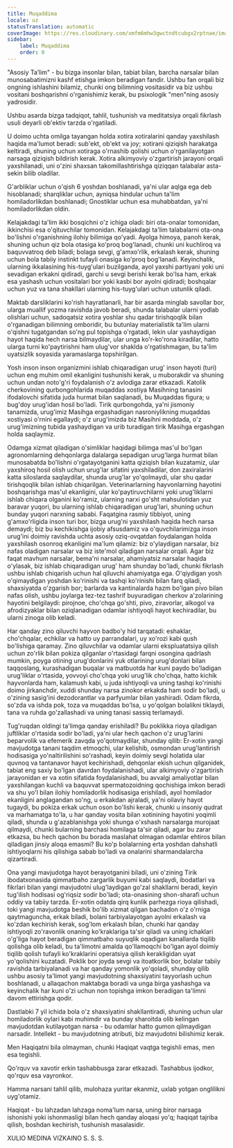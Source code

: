 ```yaml
---
title: Muqaddima
locale: uz
statusTranslation: automatic
coverImage: https://res.cloudinary.com/xmfm6mhw3gwctndtcubgx2rptnae/image/upload/v1740337243/small_cover_educacion_fundamental_a051170f1c.webp
sidebar:
    label: Muqaddima
    order: 0
---
```

"Asosiy Ta’lim" - bu bizga insonlar bilan, tabiat bilan, barcha narsalar bilan munosabatimizni kashf etishga imkon beradigan fandir. Ushbu fan orqali biz ongning ishlashini bilamiz, chunki ong bilimning vositasidir va biz ushbu vositani boshqarishni o'rganishimiz kerak, bu psixologik "men"ning asosiy yadrosidir.

Ushbu asarda bizga tadqiqot, tahlil, tushunish va meditatsiya orqali fikrlash usuli deyarli ob'ektiv tarzda o'rgatiladi.

U doimo uchta omilga tayangan holda xotira xotiralarini qanday yaxshilash haqida ma'lumot beradi: sub'ekt, ob'ekt va joy; xotirani qiziqish harakatga keltiradi, shuning uchun xotiraga o'rnashib qolishi uchun o'rganilayotgan narsaga qiziqish bildirish kerak. Xotira alkimyoviy o'zgartirish jarayoni orqali yaxshilanadi, uni o'zini shaxsan takomillashtirishga qiziqqan talabalar asta-sekin bilib oladilar.

G'arbliklar uchun o'qish 6 yoshdan boshlanadi, ya'ni ular aqlga ega deb hisoblanadi; sharqliklar uchun, ayniqsa hindular uchun ta'lim homiladorlikdan boshlanadi; Gnostiklar uchun esa muhabbatdan, ya'ni homiladorlikdan oldin.

Kelajakdagi ta'lim ikki bosqichni o'z ichiga oladi: biri ota-onalar tomonidan, ikkinchisi esa o'qituvchilar tomonidan. Kelajakdagi ta'lim talabalarni ota-ona bo'lishni o'rganishning ilohiy bilimiga qo'yadi. Ayolga himoya, panoh kerak, shuning uchun qiz bola otasiga ko'proq bog'lanadi, chunki uni kuchliroq va baquvvatroq deb biladi; bolaga sevgi, g'amxo'rlik, erkalash kerak, shuning uchun bola tabiiy instinkt tufayli onasiga ko'proq bog'lanadi. Keyinchalik, ularning ikkalasining his-tuyg'ulari buzilganda, ayol yaxshi partiyani yoki uni sevadigan erkakni qidiradi, garchi u sevgi berishi kerak bo'lsa ham, erkak esa yashash uchun vositalari bor yoki kasbi bor ayolni qidiradi; boshqalar uchun yuz va tana shakllari ularning his-tuyg'ulari uchun ustunlik qiladi.

Maktab darsliklarini ko'rish hayratlanarli, har bir asarda minglab savollar bor, ularga muallif yozma ravishda javob beradi, shunda talabalar ularni yodlab olishlari uchun, sadoqatsiz xotira yoshlar shu qadar tirishqoqlik bilan o'rganadigan bilimning omboridir, bu butunlay materialistik ta'lim ularni o'qishni tugatgandan so'ng pul topishga o'rgatadi, lekin ular yashaydigan hayot haqida hech narsa bilmaydilar, ular unga ko'r-ko'rona kiradilar, hatto ularga turni ko'paytirishni ham ulug'vor shaklda o'rgatishmagan, bu ta'lim uyatsizlik soyasida yaramaslarga topshirilgan.

Yosh inson inson organizmini ishlab chiqaradigan urug' inson hayoti (turi) uchun eng muhim omil ekanligini tushunishi kerak, u muborakdir va shuning uchun undan noto'g'ri foydalanish o'z avlodiga zarar etkazadi. Katolik cherkovining qurbongohlarida muqaddas xostiya Masihning tanasini ifodalovchi sifatida juda hurmat bilan saqlanadi, bu Muqaddas figura; u bug'doy urug'idan hosil bo'ladi. Tirik qurbongohda, ya'ni jismoniy tanamizda, urug'imiz Masihga ergashadigan nasroniylikning muqaddas xostiyasi o'rnini egallaydi; o'z urug'imizda biz Masihni moddada, o'z urug'imizning tubida yashaydigan va urib turadigan tirik Masihga ergashgan holda saqlaymiz.

Odamga xizmat qiladigan o'simliklar haqidagi bilimga mas'ul bo'lgan agronomlarning dehqonlarga dalalarga sepadigan urug'larga hurmat bilan munosabatda bo'lishni o'rgatayotganini katta qiziqish bilan kuzatamiz, ular yaxshiroq hosil olish uchun urug'lar sifatini yaxshiladilar, don zaxiralarini katta siloslarda saqlaydilar, shunda urug'lar yo'qolmaydi, ular shu qadar tirishqoqlik bilan ishlab chiqarilgan. Veterinarlarning hayvonlarning hayotini boshqarishga mas'ul ekanligini, ular ko'paytiruvchilarni yoki urug'liklarni ishlab chiqara olganini ko'ramiz, ularning narxi go'sht mahsulotidan yuz baravar yuqori, bu ularning ishlab chiqaradigan urug'lari, shuning uchun bunday yuqori narxning sababi. Faqatgina rasmiy tibbiyot, uning g'amxo'rligida inson turi bor, bizga urug'ni yaxshilash haqida hech narsa demaydi; biz bu kechikishga ijobiy afsusdamiz va o'quvchilarimizga inson urug'ini doimiy ravishda uchta asosiy oziq-ovqatdan foydalangan holda yaxshilash osonroq ekanligini ma'lum qilamiz: biz o'ylaydigan narsalar, biz nafas oladigan narsalar va biz iste'mol qiladigan narsalar orqali. Agar biz faqat mavhum narsalar, bema'ni narsalar, ahamiyatsiz narsalar haqida o'ylasak, biz ishlab chiqaradigan urug' ham shunday bo'ladi, chunki fikrlash ushbu ishlab chiqarish uchun hal qiluvchi ahamiyatga ega. O'qiydigan yosh o'qimaydigan yoshdan ko'rinishi va tashqi ko'rinishi bilan farq qiladi, shaxsiyatda o'zgarish bor; barlarda va kantinalarda hazm bo'lgan pivo bilan nafas olish, ushbu joylarga tez-tez tashrif buyuradigan cherkov a'zolarining hayotini belgilaydi: pirojnoe, cho'chqa go'shti, pivo, ziravorlar, alkogol va afrodizyaklar bilan oziqlanadigan odamlar ishtiyoqli hayot kechiradilar, bu ularni zinoga olib keladi.

Har qanday zino qiluvchi hayvon badbo'y hid tarqatadi: eshaklar, cho'chqalar, echkilar va hatto uy parrandalari, uy xo'rozi kabi qush bo'lishiga qaramay. Zino qiluvchilar va odamlar ularni ekspluatatsiya qilish uchun zo'rlik bilan pokiza qilganlar o'rtasidagi farqni osongina qadrlash mumkin, poyga otining urug'donlarini yuk otlarining urug'donlari bilan taqqoslang, kurashadigan buqalar va matbuotda har kuni paydo bo'ladigan urug'liklar o'rtasida, yovvoyi cho'chqa yoki urug'lik cho'chqa, hatto kichik hayvonlarda ham, kalamush kabi, u juda ishtiyoqli va uning tashqi ko'rinishi doimo jirkanchdir, xuddi shunday narsa zinokor erkakda ham sodir bo'ladi, u o'zining sasig'ini dezodorantlar va parfyumlar bilan yashiradi. Odam fikrda, so'zda va ishda pok, toza va muqaddas bo'lsa, u yo'qolgan bolalikni tiklaydi, tana va ruhda go'zallashadi va uning tanasi sassiq terlamaydi.

Tug'ruqdan oldingi ta'limga qanday erishiladi? Bu poklikka rioya qiladigan juftliklar o'rtasida sodir bo'ladi, ya'ni ular hech qachon o'z urug'larini beparvolik va efemerik zavqda yo'qotmaydilar, shunday qilib: Er-xotin yangi mavjudotga tanani taqdim etmoqchi, ular kelishib, osmondan urug'lantirish hodisasiga yo'naltirilishini so'rashadi, keyin doimiy sevgi holatida ular quvnoq va tantanavor hayot kechirishadi, dehqonlar ekish uchun qilganidek, tabiat eng saxiy bo'lgan davrdan foydalanishadi, ular alkimyoviy o'zgartirish jarayonidan er va xotin sifatida foydalanishadi, bu avvalgi amaliyotlar bilan yaxshilangan kuchli va baquvvat spermatozoidning qochishiga imkon beradi va shu yo'l bilan ilohiy homiladorlik hodisasiga erishiladi, ayol homilador ekanligini anglagandan so'ng, u erkakdan ajraladi, ya'ni oilaviy hayot tugaydi, bu pokiza erkak uchun oson bo'lishi kerak, chunki u insoniy qudrat va marhamatga to'la, u har qanday vosita bilan xotinining hayotini yoqimli qiladi, shunda u g'azablanishga yoki shunga o'xshash narsalarga murojaat qilmaydi, chunki bularning barchasi homilaga ta'sir qiladi, agar bu zarar etkazsa, bu hech qachon bu borada maslahat olmagan odamlar ehtiros bilan qiladigan jinsiy aloqa emasmi? Bu ko'p bolalarning erta yoshdan dahshatli ishtiyoqlarni his qilishiga sabab bo'ladi va onalarini sharmandalarcha qizartiradi.

Ona yangi mavjudotga hayot berayotganini biladi, uni o'zining Tirik ibodatxonasida qimmatbaho zargarlik buyumi kabi saqlaydi, ibodatlari va fikrlari bilan yangi mavjudotni ulug'laydigan go'zal shakllarni beradi, keyin tug'ilish hodisasi og'riqsiz sodir bo'ladi; ota-onasining shon-sharafi uchun oddiy va tabiiy tarzda. Er-xotin odatda qirq kunlik parhezga rioya qilishadi, toki yangi mavjudotga beshik bo'lib xizmat qilgan bachadon o'z o'rniga qaytmaguncha, erkak biladi, bolani tarbiyalayotgan ayolni erkalash va ko'zdan kechirish kerak, sog'lom erkalash bilan, chunki har qanday ishtiyoqli zo'ravonlik onaning ko'kraklariga ta'sir qiladi va uning ichaklari o'g'liga hayot beradigan qimmatbaho suyuqlik oqadigan kanallarda tiqilib qolishga olib keladi, bu ta'limotni amalda qo'llamoqchi bo'lgan ayol doimiy tiqilib qolish tufayli ko'kraklarini operatsiya qilish kerakligidan uyat yo'qolishini kuzatadi. Poklik bor joyda sevgi va itoatkorlik bor, bolalar tabiiy ravishda tarbiyalanadi va har qanday yomonlik yo'qoladi, shunday qilib ushbu asosiy ta'limot yangi mavjudotning shaxsiyatini tayyorlash uchun boshlanadi, u allaqachon maktabga boradi va unga birga yashashga va keyinchalik har kuni o'zi uchun non topishga imkon beradigan ta'limni davom ettirishga qodir.

Dastlabki 7 yil ichida bola o'z shaxsiyatini shakllantiradi, shuning uchun ular homiladorlik oylari kabi muhimdir va bunday sharoitda olib kelingan mavjudotdan kutilayotgan narsa - bu odamlar hatto gumon qilmaydigan narsadir. Intellekt - bu mavjudotning atributi, biz mavjudotni bilishimiz kerak.

Men Haqiqatni bila olmayman, chunki Haqiqat vaqtga tegishli emas, men esa tegishli.

Qo'rquv va xavotir erkin tashabbusga zarar etkazadi. Tashabbus ijodkor, qo'rquv esa vayronkor.

Hamma narsani tahlil qilib, mulohaza yuritar ekanmiz, uxlab yotgan onglilikni uyg'otamiz.

Haqiqat - bu lahzadan lahzaga noma'lum narsa, uning biror narsaga ishonishi yoki ishonmasligi bilan hech qanday aloqasi yo'q; haqiqat tajriba qilish, boshdan kechirish, tushunish masalasidir.

XULIO MEDINA VIZKAINO
S. S. S.

